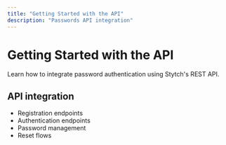 ```yaml
---
title: "Getting Started with the API"
description: "Passwords API integration"
---
```


# Getting Started with the API

Learn how to integrate password authentication using Stytch's REST API.

## API integration

- Registration endpoints
- Authentication endpoints
- Password management
- Reset flows
